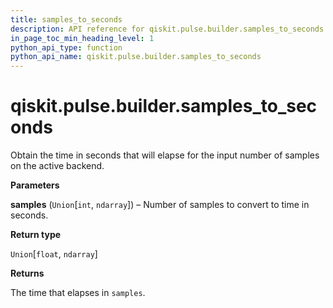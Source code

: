 ```yaml
---
title: samples_to_seconds
description: API reference for qiskit.pulse.builder.samples_to_seconds
in_page_toc_min_heading_level: 1
python_api_type: function
python_api_name: qiskit.pulse.builder.samples_to_seconds
---
```


# qiskit.pulse.builder.samples\_to\_seconds

<Function id="qiskit.pulse.builder.samples_to_seconds" name="samples_to_seconds" isDedicatedPage={true} github="https://github.com/qiskit/qiskit/tree/stable/0.22/qiskit/pulse/builder.py" signature="samples_to_seconds(samples)">
  Obtain the time in seconds that will elapse for the input number of samples on the active backend.

  **Parameters**

  **samples** (`Union`\[`int`, `ndarray`]) – Number of samples to convert to time in seconds.

  **Return type**

  `Union`\[`float`, `ndarray`]

  **Returns**

  The time that elapses in `samples`.
</Function>

